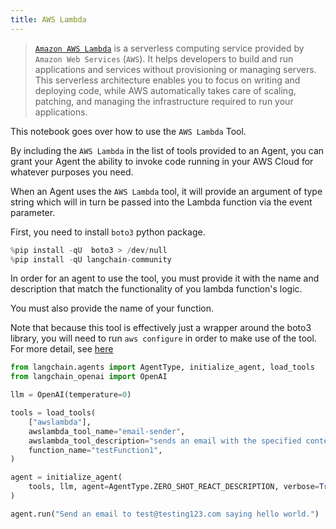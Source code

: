 ```yaml
---
title: AWS Lambda
---
```


>[`Amazon AWS Lambda`](https://aws.amazon.com/pm/lambda/) is a serverless computing service provided by `Amazon Web Services` (`AWS`). It helps developers to build and run applications and services without provisioning or managing servers. This serverless architecture enables you to focus on writing and deploying code, while AWS automatically takes care of scaling, patching, and managing the infrastructure required to run your applications.

This notebook goes over how to use the `AWS Lambda` Tool.

By including the `AWS Lambda` in the list of tools provided to an Agent, you can grant your Agent the ability to invoke code running in your AWS Cloud for whatever purposes you need.

When an Agent uses the `AWS Lambda` tool, it will provide an argument of type string which will in turn be passed into the Lambda function via the event parameter.

First, you need to install `boto3` python package.

```python
%pip install -qU  boto3 > /dev/null
%pip install -qU langchain-community
```

In order for an agent to use the tool, you must provide it with the name and description that match the functionality of you lambda function's logic.

You must also provide the name of your function.

Note that because this tool is effectively just a wrapper around the boto3 library, you will need to run `aws configure` in order to make use of the tool. For more detail, see [here](https://docs.aws.amazon.com/cli/index.html)

```python
from langchain.agents import AgentType, initialize_agent, load_tools
from langchain_openai import OpenAI

llm = OpenAI(temperature=0)

tools = load_tools(
    ["awslambda"],
    awslambda_tool_name="email-sender",
    awslambda_tool_description="sends an email with the specified content to test@testing123.com",
    function_name="testFunction1",
)

agent = initialize_agent(
    tools, llm, agent=AgentType.ZERO_SHOT_REACT_DESCRIPTION, verbose=True
)

agent.run("Send an email to test@testing123.com saying hello world.")
```

```python

```
